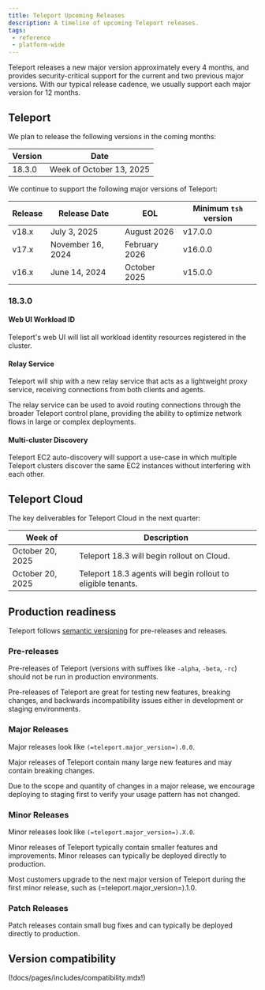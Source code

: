 ```yaml
---
title: Teleport Upcoming Releases
description: A timeline of upcoming Teleport releases.
tags:
 - reference
 - platform-wide
---
```


Teleport releases a new major version approximately every 4 months, and provides
security-critical support for the current and two previous major versions. With
our typical release cadence, we usually support each major version for 12
months.

## Teleport

We plan to release the following versions in the coming months:

| Version | Date                      |
|---------|---------------------------|
| 18.3.0  | Week of October 13, 2025  |

We continue to support the following major versions of Teleport:

| Release | Release Date      | EOL            | Minimum `tsh` version |
|---------|-------------------|----------------|-----------------------|
| v18.x   | July 3, 2025      | August 2026    | v17.0.0               |
| v17.x   | November 16, 2024 | February 2026  | v16.0.0               |
| v16.x   | June 14, 2024     | October 2025   | v15.0.0               |

### 18.3.0

#### Web UI Workload ID

Teleport's web UI will list all workload identity resources registered in the cluster.

#### Relay Service

Teleport will ship with a new relay service that acts as a lightweight proxy service,
receiving connections from both clients and agents. 

The relay service can be used to avoid routing connections through the broader Teleport
control plane, providing the ability to optimize network flows in large or complex deployments.

#### Multi-cluster Discovery

Teleport EC2 auto-discovery will support a use-case in which multiple Teleport clusters
discover the same EC2 instances without interfering with each other.

## Teleport Cloud

The key deliverables for Teleport Cloud in the next quarter:

| Week of            | Description                                                  |
|--------------------|--------------------------------------------------------------|
| October 20, 2025 | Teleport 18.3 will begin rollout on Cloud.                   |
| October 20, 2025 | Teleport 18.3 agents will begin rollout to eligible tenants. |

## Production readiness

Teleport follows [semantic versioning](https://semver.org) for pre-releases and
releases.

### Pre-releases

Pre-releases of Teleport (versions with suffixes like `-alpha`, `-beta`, `-rc`)
should not be run in production environments.

Pre-releases of Teleport are great for testing new features, breaking changes,
and backwards incompatibility issues either in development or staging
environments.

### Major Releases

Major releases look like `(=teleport.major_version=).0.0`.

Major releases of Teleport contain many large new features and may contain
breaking changes.

Due to the scope and quantity of changes in a major release, we encourage
deploying to staging first to verify your usage pattern has not changed.

### Minor Releases

Minor releases look like `(=teleport.major_version=).X.0`.

Minor releases of Teleport typically contain smaller features and improvements.
Minor releases can typically be deployed directly to production.

Most customers upgrade to the next major version of Teleport during the first
minor release, such as (=teleport.major_version=).1.0.

### Patch Releases

Patch releases contain small bug fixes and can typically be deployed directly
to production.

## Version compatibility

(!docs/pages/includes/compatibility.mdx!)
